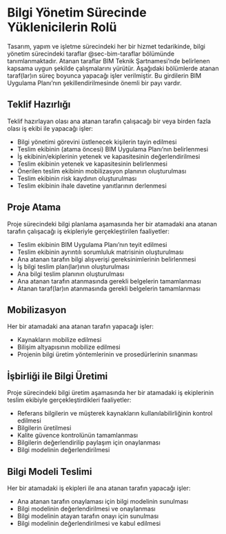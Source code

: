 # Bilgi Yönetim Sürecinde Yüklenicilerin Rolü {.unnumbered}
Tasarım, yapım ve işletme sürecindeki her bir hizmet tedarikinde, bilgi yönetim sürecindeki taraflar @sec-bim-taraflar
 bölümünde tanımlanmaktadır. Atanan taraflar BIM Teknik Şartnamesi'nde belirlenen kapsama uygun şekilde çalışmalarını yürütür. Aşağıdaki bölümlerde atanan taraf(lar)ın süreç boyunca yapacağı işler verilmiştir. Bu girdilerin BIM Uygulama Planı'nın şekillendirilmesinde önemli bir payı vardır.

##	Teklif Hazırlığı
Teklif hazırlayan olası ana atanan tarafın çalışacağı bir veya birden fazla olası iş ekibi ile yapacağı işler:

* Bilgi yönetimi görevini üstlenecek kişilerin tayin edilmesi
* Teslim ekibinin (atama öncesi) BIM Uygulama Planı'nın belirlenmesi
* İş ekibinin/ekiplerinin yetenek ve kapasitesinin değerlendirilmesi
* Teslim ekibinin yetenek ve kapasitesinin belirlenmesi
* Önerilen teslim ekibinin mobilizasyon planının oluşturulması
* Teslim ekibinin risk kaydının oluşturulması
* Teslim ekibinin ihale davetine yanıtlarının derlenmesi

## Proje Atama
Proje sürecindeki bilgi planlama aşamasında her bir atamadaki ana atanan tarafın çalışacağı iş ekipleriyle gerçekleştirilen faaliyetler:

* Teslim ekibinin BIM Uygulama Planı'nın teyit edilmesi
* Teslim ekibinin ayrıntılı sorumluluk matrisinin oluşturulması
* Ana atanan tarafın bilgi alışverişi gereksinimlerinin belirlenmesi
* İş bilgi teslim plan(lar)ının oluşturulması
* Ana bilgi teslim planının oluşturulması
* Ana atanan tarafın atanmasında gerekli belgelerin tamamlanması
* Atanan taraf(lar)ın atanmasında gerekli belgelerin tamamlanması

##	Mobilizasyon
Her bir atamadaki ana atanan tarafın yapacağı işler:

* Kaynakların mobilize edilmesi
* Bilişim altyapısının mobilize edilmesi
* Projenin bilgi üretim yöntemlerinin ve prosedürlerinin sınanması

## İşbirliği ile Bilgi Üretimi
Proje sürecindeki bilgi üretim aşamasında her bir atamadaki iş ekiplerinin teslim ekibiyle gerçekleştirdikleri faaliyetler:

* Referans bilgilerin ve müşterek kaynakların kullanılabilirliğinin kontrol edilmesi
* Bilgilerin üretilmesi
* Kalite güvence kontrolünün tamamlanması
* Bilgilerin değerlendirilip paylaşım için onaylanması
* Bilgi modelinin değerlendirilmesi

## Bilgi Modeli Teslimi
Her bir atamadaki iş ekipleri ile ana atanan tarafın yapacağı işler:

* Ana atanan tarafın onaylaması için bilgi modelinin sunulması
* Bilgi modelinin değerlendirilmesi ve onaylanması
* Bilgi modelinin atayan tarafın onayı için sunulması
* Bilgi modelinin değerlendirilmesi ve kabul edilmesi
